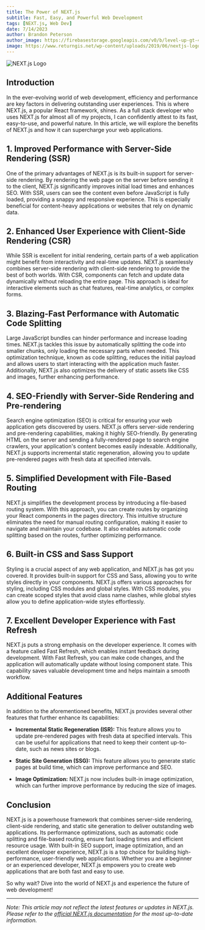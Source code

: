 ```yaml
---
title: The Power of NEXT.js
subtitle: Fast, Easy, and Powerful Web Development
tags: [NEXT.js, Web Dev]
date: 7/14/2023
author: Brandon Peterson
author_image: https://firebasestorage.googleapis.com/v0/b/level-up-gt-479b6.appspot.com/o/Brandon.webp?alt=media&token=f7cd367f-40c0-4237-87f2-b8ec11dcf411
image: https://www.returngis.net/wp-content/uploads/2019/06/nextjs-logo.png
---
```


![NEXT.js Logo](https://www.returngis.net/wp-content/uploads/2019/06/nextjs-logo.png)

## Introduction

In the ever-evolving world of web development, efficiency and performance are key factors in delivering outstanding user experiences. This is where NEXT.js, a popular React framework, shines. As a full stack developer who uses NEXT.js for almost all of my projects, I can confidently attest to its fast, easy-to-use, and powerful nature. In this article, we will explore the benefits of NEXT.js and how it can supercharge your web applications.

## 1. Improved Performance with Server-Side Rendering (SSR)

One of the primary advantages of NEXT.js is its built-in support for server-side rendering. By rendering the web page on the server before sending it to the client, NEXT.js significantly improves initial load times and enhances SEO. With SSR, users can see the content even before JavaScript is fully loaded, providing a snappy and responsive experience. This is especially beneficial for content-heavy applications or websites that rely on dynamic data.

## 2. Enhanced User Experience with Client-Side Rendering (CSR)

While SSR is excellent for initial rendering, certain parts of a web application might benefit from interactivity and real-time updates. NEXT.js seamlessly combines server-side rendering with client-side rendering to provide the best of both worlds. With CSR, components can fetch and update data dynamically without reloading the entire page. This approach is ideal for interactive elements such as chat features, real-time analytics, or complex forms.

## 3. Blazing-Fast Performance with Automatic Code Splitting

Large JavaScript bundles can hinder performance and increase loading times. NEXT.js tackles this issue by automatically splitting the code into smaller chunks, only loading the necessary parts when needed. This optimization technique, known as code splitting, reduces the initial payload and allows users to start interacting with the application much faster. Additionally, NEXT.js also optimizes the delivery of static assets like CSS and images, further enhancing performance.

## 4. SEO-Friendly with Server-Side Rendering and Pre-rendering

Search engine optimization (SEO) is critical for ensuring your web application gets discovered by users. NEXT.js offers server-side rendering and pre-rendering capabilities, making it highly SEO-friendly. By generating HTML on the server and sending a fully-rendered page to search engine crawlers, your application's content becomes easily indexable. Additionally, NEXT.js supports incremental static regeneration, allowing you to update pre-rendered pages with fresh data at specified intervals.

## 5. Simplified Development with File-Based Routing

NEXT.js simplifies the development process by introducing a file-based routing system. With this approach, you can create routes by organizing your React components in the pages directory. This intuitive structure eliminates the need for manual routing configuration, making it easier to navigate and maintain your codebase. It also enables automatic code splitting based on the routes, further optimizing performance.

## 6. Built-in CSS and Sass Support

Styling is a crucial aspect of any web application, and NEXT.js has got you covered. It provides built-in support for CSS and Sass, allowing you to write styles directly in your components. NEXT.js offers various approaches for styling, including CSS modules and global styles. With CSS modules, you can create scoped styles that avoid class name clashes, while global styles allow you to define application-wide styles effortlessly.

## 7. Excellent Developer Experience with Fast Refresh

NEXT.js puts a strong emphasis on the developer experience. It comes with a feature called Fast Refresh, which enables instant feedback during development. With Fast Refresh, you can make code changes, and the application will automatically update without losing component state. This capability saves valuable development time and helps maintain a smooth workflow.

## Additional Features

In addition to the aforementioned benefits, NEXT.js provides several other features that further enhance its capabilities:

- **Incremental Static Regeneration (ISR):** This feature allows you to update pre-rendered pages with fresh data at specified intervals. This can be useful for applications that need to keep their content up-to-date, such as news sites or blogs.

- **Static Site Generation (SSG):** This feature allows you to generate static pages at build time, which can improve performance and SEO.

- **Image Optimization:** NEXT.js now includes built-in image optimization, which can further improve performance by reducing the size of images.

## Conclusion

NEXT.js is a powerhouse framework that combines server-side rendering, client-side rendering, and static site generation to deliver outstanding web applications. Its performance optimizations, such as automatic code splitting and file-based routing, ensure fast loading times and efficient resource usage. With built-in SEO support, image optimization, and an excellent developer experience, NEXT.js is a top choice for building high-performance, user-friendly web applications. Whether you are a beginner or an experienced developer, NEXT.js empowers you to create web applications that are both fast and easy to use.

So why wait? Dive into the world of NEXT.js and experience the future of web development!

---

_Note: This article may not reflect the latest features or updates in NEXT.js. Please refer to the [official NEXT.js documentation](https://nextjs.org/docs) for the most up-to-date information._
